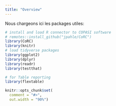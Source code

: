 ```yaml
---
title: "Overview"
---
```


Nous chargeons ici les packages utiles: 

```r

# install and load R connector to COPASI software
# remotes::install_github("jpahle/CoRC")
library(CoRC)
library(knitr)
# load tidyverse packages
library(ggplot2)
library(dplyr)
library(readr)
library(testthat)

# for Table reporting
library(flextable)

knitr::opts_chunk$set(
  comment = "#>",
  out.width = "90%")
```




